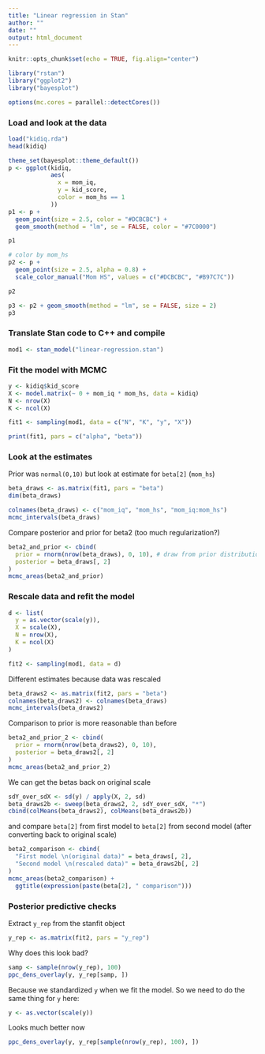 ```yaml
---
title: "Linear regression in Stan"
author: ""
date: ""
output: html_document
---
```


```r
knitr::opts_chunk$set(echo = TRUE, fig.align="center")
```

```r
library("rstan")
library("ggplot2")
library("bayesplot")
```

```r
options(mc.cores = parallel::detectCores())
```


### Load and look at the data

```r
load("kidiq.rda")
head(kidiq)
```

```r
theme_set(bayesplot::theme_default())
p <- ggplot(kidiq,
            aes(
              x = mom_iq,
              y = kid_score,
              color = mom_hs == 1
            ))
p1 <- p + 
  geom_point(size = 2.5, color = "#DCBCBC") +
  geom_smooth(method = "lm", se = FALSE, color = "#7C0000")

p1
```

```r
# color by mom_hs
p2 <- p +  
  geom_point(size = 2.5, alpha = 0.8) + 
  scale_color_manual("Mom HS", values = c("#DCBCBC", "#B97C7C"))

p2
```

```r
p3 <- p2 + geom_smooth(method = "lm", se = FALSE, size = 2)
p3
```

### Translate Stan code to C++ and compile
```r
mod1 <- stan_model("linear-regression.stan")
```

### Fit the model with MCMC
```r
y <- kidiq$kid_score
X <- model.matrix(~ 0 + mom_iq * mom_hs, data = kidiq)
N <- nrow(X)
K <- ncol(X)

fit1 <- sampling(mod1, data = c("N", "K", "y", "X"))
```
```r
print(fit1, pars = c("alpha", "beta"))
```

### Look at the estimates

Prior was `normal(0,10)` but look at estimate for `beta[2]` (`mom_hs`)

```r
beta_draws <- as.matrix(fit1, pars = "beta")
dim(beta_draws)

colnames(beta_draws) <- c("mom_iq", "mom_hs", "mom_iq:mom_hs")
mcmc_intervals(beta_draws)
```

Compare posterior and prior for beta2 (too much regularization?)

```r
beta2_and_prior <- cbind(
  prior = rnorm(nrow(beta_draws), 0, 10), # draw from prior distribution
  posterior = beta_draws[, 2]
)
mcmc_areas(beta2_and_prior) 
```


### Rescale data and refit the model

```r
d <- list(
  y = as.vector(scale(y)),
  X = scale(X),
  N = nrow(X),
  K = ncol(X)
)

fit2 <- sampling(mod1, data = d)
```

Different estimates because data was rescaled
```r
beta_draws2 <- as.matrix(fit2, pars = "beta")
colnames(beta_draws2) <- colnames(beta_draws)
mcmc_intervals(beta_draws2) 
```

Comparison to prior is more reasonable than before
```r
beta2_and_prior_2 <- cbind(
  prior = rnorm(nrow(beta_draws2), 0, 10),
  posterior = beta_draws2[, 2]
)
mcmc_areas(beta2_and_prior_2)
```


We can get the betas back on original scale

```r
sdY_over_sdX <- sd(y) / apply(X, 2, sd)
beta_draws2b <- sweep(beta_draws2, 2, sdY_over_sdX, "*")
cbind(colMeans(beta_draws2), colMeans(beta_draws2b))
```

and compare `beta[2]` from first model to `beta[2]` from second model 
(after converting back to original scale)

```r
beta2_comparison <- cbind(
  "First model \n(original data)" = beta_draws[, 2], 
  "Second model \n(rescaled data)" = beta_draws2b[, 2]
)
mcmc_areas(beta2_comparison) + 
  ggtitle(expression(paste(beta[2], " comparison")))
```


### Posterior predictive checks

Extract `y_rep` from the stanfit object
```r
y_rep <- as.matrix(fit2, pars = "y_rep")
```

Why does this look bad?
```r
samp <- sample(nrow(y_rep), 100)
ppc_dens_overlay(y, y_rep[samp, ])
```

Because we standardized `y` when we fit the model. So we need to do the 
same thing for `y` here: 
```r
y <- as.vector(scale(y))
```

Looks much better now
```r
ppc_dens_overlay(y, y_rep[sample(nrow(y_rep), 100), ])
```
